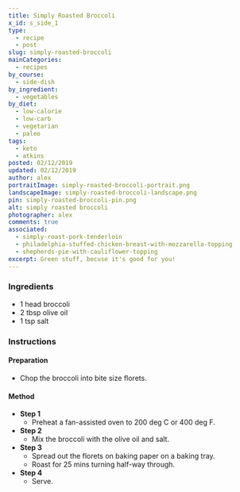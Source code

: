 ```yaml
---
title: Simply Roasted Broccoli
x_id: s_side_1
type:
  - recipe
  - post
slug: simply-roasted-broccoli
mainCategories: 
  - recipes 
by_course:
  - side-dish
by_ingredient:
  - vegetables
by_diet:
  - low-calorie
  - low-carb
  - vegetarian
  - paleo
tags:
  - keto
  - atkins
posted: 02/12/2019
updated: 02/12/2019
author: alex
portraitImage: simply-roasted-broccoli-portrait.png
landscapeImage: simply-roasted-broccoli-landscape.png
pin: simply-roasted-broccoli-pin.png
alt: simply roasted broccoli
photographer: alex
comments: true
associated: 
  - simply-roast-pork-tenderloin
  - philadelphia-stuffed-chicken-breast-with-mozzarella-topping
  - shepherds-pie-with-cauliflower-topping
excerpt: Green stuff, becuse it's good for you!
---
```


<Ingredients>

### Ingredients
    
  - 1 head broccoli
  - 2 tbsp olive oil
  - 1 tsp salt

</Ingredients>

<Instructions>

### Instructions

#### Preparation

  - Chop the broccoli into bite size florets.

#### Method

  - **Step 1**
    - Preheat a fan-assisted oven to 200 deg C or 400 deg F.
  - **Step 2**
    - Mix the broccoli with the olive oil and salt.
  - **Step 3**
    - Spread out the florets on baking paper on a baking tray.
    - Roast for 25 mins turning half-way through.
  - **Step 4**
    - Serve.

</Instructions>



